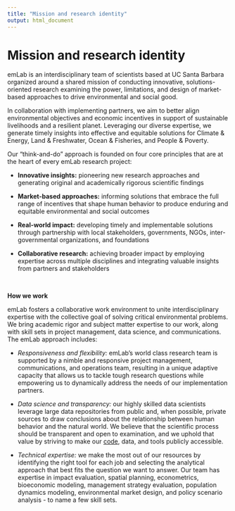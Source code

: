 ```yaml
---
title: "Mission and research identity"
output: html_document
---
```


# Mission and research identity

emLab is an interdisciplinary team of scientists based at UC Santa Barbara organized around a shared mission of conducting innovative, solutions-oriented research examining the power, limitations, and design of market-based approaches to drive environmental and social good.

In collaboration with implementing partners, we aim to better align environmental objectives and economic incentives in support of sustainable livelihoods and a resilient planet. Leveraging our diverse expertise, we generate timely insights into effective and equitable solutions for Climate & Energy, Land & Freshwater, Ocean & Fisheries, and People & Poverty.

Our “think-and-do” approach is founded on four core principles that are at the heart of every emLab research project:

- **Innovative insights:** pioneering new research approaches and generating original and academically rigorous scientific findings

- **Market-based approaches:** informing solutions that embrace the full range of incentives that shape human behavior to produce enduring and equitable environmental and social outcomes 

- **Real-world impact:** developing timely and implementable solutions through partnership with local stakeholders, governments, NGOs, inter-governmental organizations, and foundations

- **Collaborative research:** achieving broader impact by employing expertise across multiple disciplines and integrating valuable insights from partners and stakeholders

<p>&nbsp;</p>
**How we work**

emLab fosters a collaborative work environment to unite interdisciplinary expertise with the collective goal of solving critical environmental problems. We bring academic rigor and subject matter expertise to our work, along with skill sets in project management, data science, and communications. The emLab approach includes:

- *Responsiveness and flexibility:* emLab’s world class research team is supported by a nimble and responsive project management, communications, and operations team, resulting in a unique adaptive capacity that allows us to tackle tough research questions while empowering us to dynamically address the needs of our implementation partners.

- *Data science and transparency:* our highly skilled data scientists leverage large data repositories from public and, when possible, private sources to draw conclusions about the relationship between human behavior and the natural world. We believe that the scientific process should be transparent and open to examination, and we uphold that value by striving to make our [code](https://github.com/emlab-ucsb), data, and tools publicly accessible.

- *Technical expertise:* we make the most out of our resources by identifying the right tool for each job and selecting the analytical approach that best fits the question we want to answer. Our team has expertise in impact evaluation, spatial planning, econometrics, bioeconomic modeling, management strategy evaluation, population dynamics modeling, environmental market design, and policy scenario analysis - to name a few skill sets.